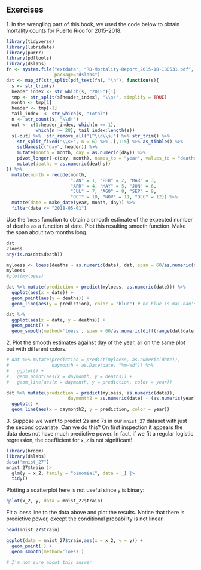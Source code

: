 ## Exercises 
1\. In the wrangling part of this book, we used the code below to obtain mortality counts for Puerto Rico for 2015-2018. 
```r
library(tidyverse) 
library(lubridate) 
library(purrr) 
library(pdftools) 
library(dslabs) 
fn <- system.file("extdata", "RD-Mortality-Report_2015-18-180531.pdf", 
                  package="dslabs") 
dat <- map_df(str_split(pdf_text(fn), "\n"), function(s){ 
  s <- str_trim(s) 
  header_index <- str_which(s, "2015")[1] 
  tmp <- str_split(s[header_index], "\\s+", simplify = TRUE) 
  month <- tmp[1] 
  header <- tmp[-1] 
  tail_index  <- str_which(s, "Total") 
  n <- str_count(s, "\\d+") 
  out <- c(1:header_index, which(n == 1),  
           which(n >= 28), tail_index:length(s)) 
  s[-out] %>%  str_remove_all("[^\\d\\s]") %>% str_trim() %>% 
    str_split_fixed("\\s+", n = 6) %>% .[,1:5] %>% as_tibble() %>%  
    setNames(c("day", header)) %>% 
    mutate(month = month, day = as.numeric(day)) %>% 
    pivot_longer(-c(day, month), names_to = "year", values_to = "deaths") %>% 
    mutate(deaths = as.numeric(deaths)) 
}) %>% 
  mutate(month = recode(month,  
                        "JAN" = 1, "FEB" = 2, "MAR" = 3,  
                        "APR" = 4, "MAY" = 5, "JUN" = 6,  
                        "JUL" = 7, "AGO" = 8, "SEP" = 9,  
                        "OCT" = 10, "NOV" = 11, "DEC" = 12)) %>% 
  mutate(date = make_date(year, month, day)) %>% 
  filter(date <= "2018-05-01") 
``` 
Use the `loess` function to obtain a smooth estimate of the expected number of deaths as a function of date. Plot this resulting smooth function. Make the span about two months long. 

```r
dat
?loess
any(is.na(dat$death))

myloess <- loess(deaths ~ as.numeric(date), dat, span = 60/as.numeric(diff(range(dat$date))))
myloess
#plot(myloess)

dat %>% mutate(prediction = predict(myloess, as.numeric(date))) %>%
  ggplot(aes(x = date)) +
  geom_point(aes(y = deaths)) + 
  geom_line(aes(y = prediction), color = "blue") # bc blue is mai-han's fave color

dat %>% 
  ggplot(aes(x = date, y = deaths)) +
  geom_point() + 
  geom_smooth(method='loess', span = 60/as.numeric(diff(range(dat$date))))

```

2\. Plot the smooth estimates against day of the year, all on the same plot but with different colors. 
```r
# dat %>% mutate(prediction = predict(myloess, as.numeric(date)),
#                daymonth = as.Date(date, "%m-%d")) %>%
#   ggplot() +
#   geom_point(aes(x = daymonth, y = deaths)) + 
#   geom_line(aes(x = daymonth, y = prediction, color = year)) 

dat %>% mutate(prediction = predict(myloess, as.numeric(date)),
                       daymonth2 = as.numeric(date) - (as.numeric(year)-2015)*365 ) %>% 
  ggplot() + 
  geom_line(aes(x = daymonth2, y = prediction, color = year))

```


3\. Suppose we want to predict 2s and 7s in our `mnist_27` dataset with just the second covariate. Can we do this? On first inspection it appears the data does not have much predictive power. In fact, if we fit a regular logistic regression, the coefficient for `x_2` is not significant! 
```r
library(broom) 
library(dslabs) 
data("mnist_27") 
mnist_27$train |>  
  glm(y ~ x_2, family = "binomial", data = _) |>  
  tidy() 
``` 
Plotting a scatterplot here is not useful since `y` is binary: 
```r
qplot(x_2, y, data = mnist_27$train) 
``` 
Fit a loess line to the data above and plot the results. Notice that there is predictive power, except the conditional probability is not linear. 

```r
head(mnist_27$train)

ggplot(data = mnist_27$train,aes(x = x_2, y = y)) +
  geom_point( ) +
  geom_smooth(method='loess')

# I'm not sure about this answer. 

```

